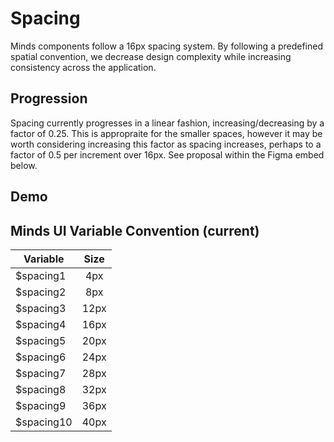 
<Meta title="Documentation / Spacing" />

# Spacing

Minds components follow a 16px spacing system. By following a predefined spatial convention, we decrease design complexity while increasing consistency across the application.

## Progression
Spacing currently progresses in a linear fashion, increasing/decreasing by a factor of 0.25. This is appropraite for the smaller spaces, however it may be worth considering increasing this factor as spacing increases, perhaps to a factor of 0.5 per increment over 16px. See proposal within the Figma embed below.

## Demo

## Minds UI Variable Convention (current)

| Variable | Size |
|--------------|:--------------:|
| $spacing1 | 4px |
| $spacing2 | 8px  |
| $spacing3 | 12px |
| $spacing4 | 16px |
| $spacing5 | 20px |
| $spacing6 | 24px |
| $spacing7 | 28px |
| $spacing8 | 32px |
| $spacing9 | 36px |
| $spacing10 | 40px |
